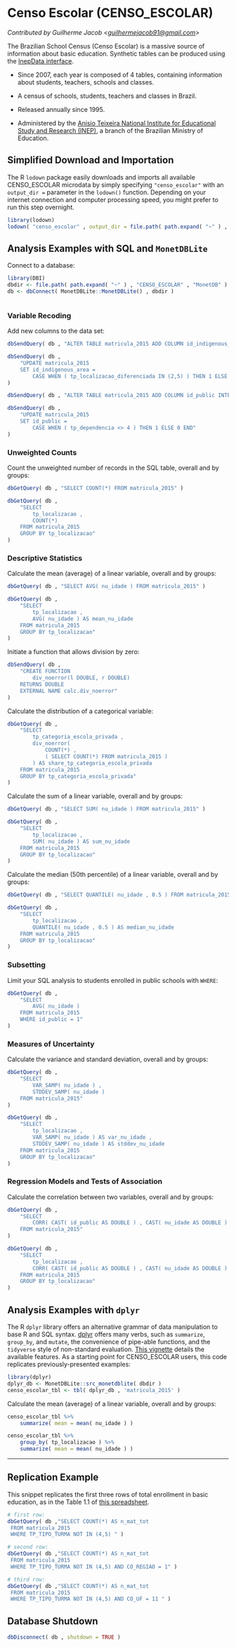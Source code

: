 # Censo Escolar (CENSO_ESCOLAR) {-}

*Contributed by Guilherme Jacob <<guilhermejacob91@gmail.com>>*

The Brazilian School Census (Censo Escolar) is a massive source of information about basic education. Synthetic tables can be produced using the [InepData interface](http://inepdata.inep.gov.br/analytics/saw.dll?Dashboard).

* Since 2007, each year is composed of 4 tables, containing information about students, teachers, schools and classes.

* A census of schools, students, teachers and classes in Brazil.

* Released annually since 1995.

* Administered by the [Anisio Teixeira National Institute for Educational Study and Research (INEP)](http://portal.inep.gov.br), a branch of the Brazilian Ministry of Education.

## Simplified Download and Importation {-}

The R `lodown` package easily downloads and imports all available CENSO_ESCOLAR microdata by simply specifying `"censo_escolar"` with an `output_dir =` parameter in the `lodown()` function. Depending on your internet connection and computer processing speed, you might prefer to run this step overnight.

```r
library(lodown)
lodown( "censo_escolar" , output_dir = file.path( path.expand( "~" ) , "CENSO_ESCOLAR" ) )
```

## Analysis Examples with SQL and `MonetDBLite` {-}

Connect to a database:

```r
library(DBI)
dbdir <- file.path( path.expand( "~" ) , "CENSO_ESCOLAR" , "MonetDB" )
db <- dbConnect( MonetDBLite::MonetDBLite() , dbdir )
```

```r

```

### Variable Recoding {-}

Add new columns to the data set:
```r
dbSendQuery( db , "ALTER TABLE matricula_2015 ADD COLUMN id_indigenous_area INTEGER" )

dbSendQuery( db ,
	"UPDATE matricula_2015
	SET id_indigenous_area =
		CASE WHEN ( tp_localizacao_diferenciada IN (2,5) ) THEN 1 ELSE 0 END"
)

dbSendQuery( db , "ALTER TABLE matricula_2015 ADD COLUMN id_public INTEGER" )

dbSendQuery( db ,
	"UPDATE matricula_2015
	SET id_public =
		CASE WHEN ( tp_dependencia <> 4 ) THEN 1 ELSE 0 END"
)
```

### Unweighted Counts {-}

Count the unweighted number of records in the SQL table, overall and by groups:
```r
dbGetQuery( db , "SELECT COUNT(*) FROM matricula_2015" )

dbGetQuery( db ,
	"SELECT
		tp_localizacao ,
		COUNT(*) 
	FROM matricula_2015
	GROUP BY tp_localizacao"
)
```

### Descriptive Statistics {-}

Calculate the mean (average) of a linear variable, overall and by groups:
```r
dbGetQuery( db , "SELECT AVG( nu_idade ) FROM matricula_2015" )

dbGetQuery( db , 
	"SELECT 
		tp_localizacao , 
		AVG( nu_idade ) AS mean_nu_idade
	FROM matricula_2015 
	GROUP BY tp_localizacao" 
)
```

Initiate a function that allows division by zero:
```r
dbSendQuery( db , 
	"CREATE FUNCTION 
		div_noerror(l DOUBLE, r DOUBLE) 
	RETURNS DOUBLE 
	EXTERNAL NAME calc.div_noerror" 
)
```

Calculate the distribution of a categorical variable:
```r
dbGetQuery( db , 
	"SELECT 
		tp_categoria_escola_privada , 
		div_noerror( 
			COUNT(*) , 
			( SELECT COUNT(*) FROM matricula_2015 ) 
		) AS share_tp_categoria_escola_privada
	FROM matricula_2015 
	GROUP BY tp_categoria_escola_privada" 
)
```

Calculate the sum of a linear variable, overall and by groups:
```r
dbGetQuery( db , "SELECT SUM( nu_idade ) FROM matricula_2015" )

dbGetQuery( db , 
	"SELECT 
		tp_localizacao , 
		SUM( nu_idade ) AS sum_nu_idade 
	FROM matricula_2015 
	GROUP BY tp_localizacao" 
)
```

Calculate the median (50th percentile) of a linear variable, overall and by groups:
```r
dbGetQuery( db , "SELECT QUANTILE( nu_idade , 0.5 ) FROM matricula_2015" )

dbGetQuery( db , 
	"SELECT 
		tp_localizacao , 
		QUANTILE( nu_idade , 0.5 ) AS median_nu_idade
	FROM matricula_2015 
	GROUP BY tp_localizacao" 
)
```

### Subsetting {-}

Limit your SQL analysis to students enrolled in public schools with `WHERE`:
```r
dbGetQuery( db ,
	"SELECT
		AVG( nu_idade )
	FROM matricula_2015
	WHERE id_public = 1"
)
```

### Measures of Uncertainty {-}

Calculate the variance and standard deviation, overall and by groups:
```r
dbGetQuery( db , 
	"SELECT 
		VAR_SAMP( nu_idade ) , 
		STDDEV_SAMP( nu_idade ) 
	FROM matricula_2015" 
)

dbGetQuery( db , 
	"SELECT 
		tp_localizacao , 
		VAR_SAMP( nu_idade ) AS var_nu_idade ,
		STDDEV_SAMP( nu_idade ) AS stddev_nu_idade
	FROM matricula_2015 
	GROUP BY tp_localizacao" 
)
```

### Regression Models and Tests of Association {-}

Calculate the correlation between two variables, overall and by groups:
```r
dbGetQuery( db , 
	"SELECT 
		CORR( CAST( id_public AS DOUBLE ) , CAST( nu_idade AS DOUBLE ) )
	FROM matricula_2015" 
)

dbGetQuery( db , 
	"SELECT 
		tp_localizacao , 
		CORR( CAST( id_public AS DOUBLE ) , CAST( nu_idade AS DOUBLE ) )
	FROM matricula_2015 
	GROUP BY tp_localizacao" 
)
```

## Analysis Examples with `dplyr` {-}

The R `dplyr` library offers an alternative grammar of data manipulation to base R and SQL syntax. [dplyr](https://github.com/tidyverse/dplyr/) offers many verbs, such as `summarize`, `group_by`, and `mutate`, the convenience of pipe-able functions, and the `tidyverse` style of non-standard evaluation. [This vignette](https://cran.r-project.org/web/packages/dplyr/vignettes/dplyr.html) details the available features. As a starting point for CENSO_ESCOLAR users, this code replicates previously-presented examples:

```r
library(dplyr)
dplyr_db <- MonetDBLite::src_monetdblite( dbdir )
censo_escolar_tbl <- tbl( dplyr_db , 'matricula_2015' )
```
Calculate the mean (average) of a linear variable, overall and by groups:
```r
censo_escolar_tbl %>%
	summarize( mean = mean( nu_idade ) )

censo_escolar_tbl %>%
	group_by( tp_localizacao ) %>%
	summarize( mean = mean( nu_idade ) )
```

---

## Replication Example {-}

This snippet replicates the first three rows of total enrollment in basic education, as in the Table 1.1 of [this spreadsheet](http://download.inep.gov.br/informacoes_estatisticas/sinopses_estatisticas/sinopses_educacao_basica/sinopse_estatistica_educacao_basica_2015.zip).

```r
# first row:
dbGetQuery( db ,"SELECT COUNT(*) AS n_mat_tot
 FROM matricula_2015
 WHERE TP_TIPO_TURMA NOT IN (4,5) " )

# second row:
dbGetQuery( db ,"SELECT COUNT(*) AS n_mat_tot
 FROM matricula_2015
 WHERE TP_TIPO_TURMA NOT IN (4,5) AND CO_REGIAO = 1" )

# third row:
dbGetQuery( db ,"SELECT COUNT(*) AS n_mat_tot
 FROM matricula_2015
 WHERE TP_TIPO_TURMA NOT IN (4,5) AND CO_UF = 11 " )
```

## Database Shutdown {-}

```r
dbDisconnect( db , shutdown = TRUE )
```
